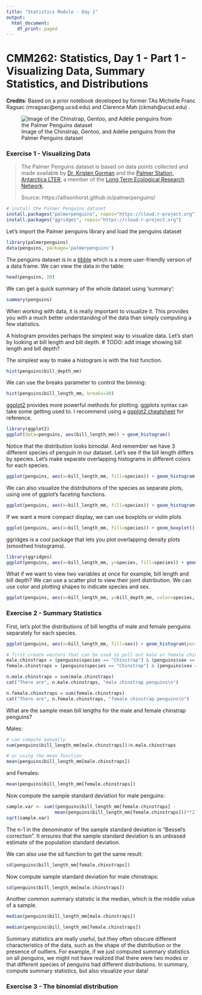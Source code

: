 ```yaml
---
title: "Statistics Module - Day 1"
output:
  html_document:
    df_print: paged
---
```


# CMM262: Statistics, Day 1 - Part 1 - Visualizing Data, Summary Statistics, and Distributions

**Credits**: Based on a prior notebook developed by former TAs Michelle Franc Ragsac (mragsac@eng.ucsd.edu) and Clarence Mah (ckmah@ucsd.edu) .


![Image of the Chinstrap, Gentoo, and Adélie penguins from the Palmer Penguins dataset](img/day1_penguins.png)

### Exercise 1 - Visualizing Data

> The Palmer Penguins dataset is based on data points collected and made available by [Dr. Kristen Gorman](https://www.uaf.edu/cfos/people/faculty/detail/kristen-gorman.php) and the [Palmer Station, Antarctica LTER](https://pal.lternet.edu/), a member of the [Long Term Ecological Research Network](https://lternet.edu/).
>
> Source: https://allisonhorst.github.io/palmerpenguins/



```r
# install the Palmer Penguins dataset
install.packages("palmerpenguins", repos="https://cloud.r-project.org")
install.packages("ggridges", repos="https://cloud.r-project.org")
```



Let's import the Palmer penguins library and load the penguins dataset
```r
library(palmerpenguins)
data(penguins, package='palmerpenguins')
```

The penguins dataset is in a [tibble](https://www.rstudio.com/blog/tibble-1-0-0/) which is a more user-friendly version of a data frame. We can view the data in the table:
```r
head(penguins, 20)
```


We can get a quick summary of the whole dataset using 'summary':

```r
summary(penguins)
```

When working with data, it is really important to visualize it. This provides you with a much better understanding of the data than simply computing a few statistics.

A histogram provides perhaps the simplest way to visualize data. Let's start by looking at bill length and bill depth. 
# TODO: add image showing bill length and bill depth?

The simplest way to make a histogram is with the hist function. 
```r
hist(penguins$bill_depth_mm)
```

We can use the breaks parameter to control the binning:
```r
hist(penguins$bill_length_mm, breaks=30)
```

[ggplot2](https://ggplot2.tidyverse.org/index.html) provides more powerful methods for plotting. ggplots syntax can take some getting used to. I recommend using a [ggplot2 cheatsheet](https://www.maths.usyd.edu.au/u/UG/SM/STAT3022/r/current/Misc/data-visualization-2.1.pdf) for reference.


```r
library(ggplot2)
ggplot(data=penguins, aes(bill_length_mm)) + geom_histogram()
```


Notice that the distribution looks bimodal. And remember we have 3 different species of penguin in our dataset. Let's see if the bill length differs by species. Let's make separate overlapping histograms in different colors for each species.

```r
ggplot(penguins, aes(x=bill_length_mm, fill=species)) + geom_histogram(position="identity", alpha=0.6, binwidth=2)
```

We can also visualize the distributions of the species as separate plots, using one of ggplot's faceting functions.

```r
ggplot(penguins, aes(x=bill_length_mm, fill=species)) + geom_histogram(binwidth=2) + facet_wrap(.~species)
```

If we want a more compact display, we can use boxplots or violin plots


```r
ggplot(penguins, aes(x=bill_length_mm, fill=species)) + geom_boxplot()
```



ggridges is a cool package that lets you plot overlapping density plots (smoothed histograms).

```r
library(ggridges)
ggplot(penguins, aes(x=bill_length_mm, y=species, fill=species)) + geom_density_ridges()
```


What if we want to view two variables at once for example, bill length and bill depth? We can use a scatter plot to view their joint distribution. We can use color and plotting shapes to indicate species and sex. 

```r
ggplot(penguins, aes(x=bill_length_mm, y=bill_depth_mm, color=species, shape=sex)) + geom_point()
```


### Exercise 2 - Summary Statistics

First, let's plot the distributions of bill lengths of male and female penguins separately for each species.

```r
ggplot(penguins, aes(x=bill_length_mm, fill=sex)) + geom_histogram(position="identity", alpha=0.6, binwidth=2) + facet_wrap(.~species)
```


```r
# first create vectors that can be used to pull out male or female chinstrap penguins
male.chinstraps = (penguins$species == "Chinstrap") & (penguins$sex == "male")
female.chinstraps = (penguins$species == "Chinstrap") & (penguins$sex == "female")
```

```r
n.male.chinstraps = sum(male.chinstraps)
cat("There are", n.male.chinstraps, "male chinstrap penguins\n")
```

```r
n.female.chinstraps = sum(female.chinstraps)
cat("There are", n.female.chinstraps, "female chinstrap penguins\n")
```

What are the sample mean bill lengths for the male and female chinstrap penguins?

Males: 
```r
# can compute manually
sum(penguins$bill_length_mm[male.chinstraps])/n.male.chinstraps

# or using the mean function
mean(penguins$bill_length_mm[male.chinstraps])
```

and Females:
```r
mean(penguins$bill_length_mm[female.chinstraps])
```

Now compute the sample standard deviation for male penguins:
```r
sample.var <- sum((penguins$bill_length_mm[female.chinstraps] -
                  mean(penguins$bill_length_mm[female.chinstraps]))**2)/(n.female.chinstraps-1)
sqrt(sample.var)
```

The n-1 in the denominator of the sample standard deviation is "Bessel's correction". It ensures that the sample standard deviation is an unbiased estimate of the population standard deviation.

We can also use the sd function to get the same result:
```r
sd(penguins$bill_length_mm[female.chinstraps])
```

Now compute sample standard deviation for male chinstraps:
```r
sd(penguins$bill_length_mm[male.chinstraps])
```

Another common summary statistic is the median, which is the middle value of a sample.
```r
median(penguins$bill_length_mm[male.chinstraps])
```

```r
median(penguins$bill_length_mm[female.chinstraps])
```

Summary statistics are really useful, but they often obscure different characteristics of the data, such as the shape of the distribution or the presence of outliers. For example, if we just computed summary statistics on all penguins, we might not have realized that there were two modes or that different species of penguins had different distributions. In summary, compute summary statistics, but also visualize your data! 

### Exercise 3 - The binomial distribution



